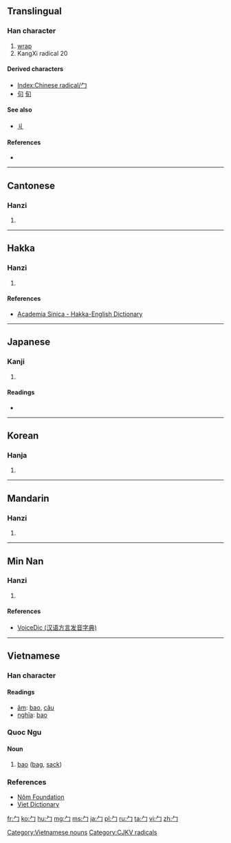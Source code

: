 {{also|冖}}
==Translingual==
{{stroke order|type=animate}}

===Han character===
{{Han char|rn=20|rad=勹|as=00|sn=2|four=|canj=竹尸 (HS), X竹尸 (XHS)}}

# [[wrap]]
# KangXi radical 20

====Derived characters====
* [[Index:Chinese radical/勹]]
* [[句]] [[旬]]

====See also====
* [[丩]]

====References====
* {{Han ref|kx=0150.180|dkj=02493|dj=0339.060|hdz=10254.130|uh=52F9|ud=21241}}

----

==Cantonese==

===Hanzi===
{{yue-hanzi|jyut=[[baau1]]|y=baau1}}

# {{defn|lang=yue|sort=勹00}}

----

==Hakka==

===Hanzi===
{{hak-hanzi|poj=pau|gd=|hpy=}}

# {{defn|lang=hak|sort=勹00}}

====References====
*[http://minhakka.ling.sinica.edu.tw/bkg/hakyin/search.php?DETAIL=1&LIMIT=id=30753&dbname=su_tian_1&graph=2 Academia Sinica - Hakka-English Dictionary]

----

==Japanese==

===Kanji===
{{ja-kanji|grade=|rs=勹00}}

# {{defn|lang=ja|sort=勹00}}

====Readings====
* {{ja-readings|on=[[ほう]] (hō)|kun=[[つつむ]] (tsutsumu)}}

----

==Korean==

===Hanja===
{{ko-hanja|hangeul=포|rv=po|mr=p'o}}

# {{defn|lang=ko|sort=勹00}}

----

==Mandarin==

===Hanzi===
{{cmn-hanzi|pin=[[bāo]] ([[bao1]])|wg=pao<sup>1</sup>}}

# {{defn|lang=cmn|sort=勹00}}

----

==Min Nan==

===Hanzi===
{{nan-hanzi|poj=pau (pau<sup>1</sup>)|gd=bao<sup>1</sup>}}

# {{defn|lang=nan|sort=勹00}}

====References====
*[http://cn.voicedic.com/ VoiceDic (汉语方言发音字典)]

----

==Vietnamese==

===Han character===
{{vi-hantu|rs=勹00}}

====Readings====
* [[音読|âm]]: [[bao]], [[câu]]
* [[意義|nghĩa]]: [[bao]]

===Quoc Ngu===
{{rfc-header|Quoc Ngu}}

====Noun====
# [[bao]] ([[bag]], [[sack]])

===References===
* [http://nomfoundation.org/nomdb/lookup.php Nôm Foundation]
* [http://www.vietdictionary.com Viet Dictionary]

[[Category:Vietnamese nouns]]
[[Category:CJKV radicals]]

[[fr:勹]]
[[ko:勹]]
[[hu:勹]]
[[mg:勹]]
[[ms:勹]]
[[ja:勹]]
[[pl:勹]]
[[ru:勹]]
[[ta:勹]]
[[vi:勹]]
[[zh:勹]]